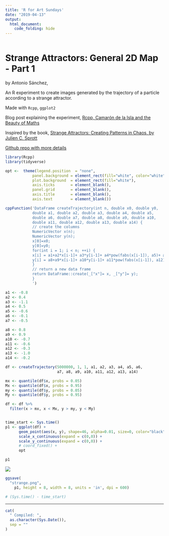 ```yaml
---
title: 'R for Art Sundays'
date: "2019-04-13"
output: 
  html_document:
    code_folding: hide
---
```


```r
```

# Strange Attractors: General 2D Map - Part 1

by Antonio Sánchez, 

An R experiment to create images generated by the trajectory of a particle according to a strange attractor.

Made with `Rcpp`, `ggplot2` 


Blog post explaining the experiment, [Rcpp, Camarón de la Isla and the Beauty of Maths](https://fronkonstin.com/2019/01/10/rcpp-camaron-de-la-isla-and-the-beauty-of-maths/)

Inspired by the book, [Strange Attractors: Creating Patterns in Chaos, by Julien C. Sprott](http://sprott.physics.wisc.edu/sa.htm)

[Github repo with more details](https://github.com/aschinchon/general-2D-map)


```r
library(Rcpp)
library(tidyverse)

opt <-  theme(legend.position  = "none",
            panel.background = element_rect(fill="white", color="white"),
            plot.background  = element_rect(fill="white"),
            axis.ticks       = element_blank(),
            panel.grid       = element_blank(),
            axis.title       = element_blank(),
            axis.text        = element_blank())

cppFunction('DataFrame createTrajectory(int n, double x0, double y0, 
            double a1, double a2, double a3, double a4, double a5, 
            double a6, double a7, double a8, double a9, double a10, 
            double a11, double a12, double a13, double a14) {
            // create the columns
            NumericVector x(n);
            NumericVector y(n);
            x[0]=x0;
            y[0]=y0;
            for(int i = 1; i < n; ++i) {
            x[i] = a1+a2*x[i-1]+ a3*y[i-1]+ a4*pow(fabs(x[i-1]), a5)+ a6*pow(fabs(y[i-1]), a7);
            y[i] = a8+a9*x[i-1]+ a10*y[i-1]+ a11*pow(fabs(x[i-1]), a12)+ a13*pow(fabs(y[i-1]), a14);
            }
            // return a new data frame
            return DataFrame::create(_["x"]= x, _["y"]= y);
            }
            ')

a1 <- -0.8
a2 <- 0.4
a3 <- -1.1
a4 <- 0.5
a5 <- -0.6
a6 <- -0.1
a7 <- -0.5

a8 <- 0.8
a9 <- 0.9
a10 <- -0.7
a11 <- -0.6
a12 <- -0.3
a13 <- -1.0
a14 <- -0.2

df <- createTrajectory(5000000, 1, 1, a1, a2, a3, a4, a5, a6, 
                       a7, a8, a9, a10, a11, a12, a13, a14)

mx <- quantile(df$x, probs = 0.05)
Mx <- quantile(df$x, probs = 0.95)
my <- quantile(df$y, probs = 0.05)
My <- quantile(df$y, probs = 0.95)

df <- df %>% 
  filter(x > mx, x < Mx, y > my, y < My)


time_start <- Sys.time()
p1 <- ggplot(df) +
      geom_point(aes(x, y), shape=46, alpha=0.01, size=0, color="black") +
      scale_x_continuous(expand = c(0,0)) +
      scale_y_continuous(expand = c(0,0)) +
      # coord_fixed() +
      opt

p1


```

![](strange.png)


```r
ggsave(
  "strange.png", 
    p1, height = 8, width = 8, units = 'in', dpi = 600)

# (Sys.time() - time_start)

```


-----


```r

cat(
  " Compiled: ",
  as.character(Sys.Date()),
  sep = ""
)
```